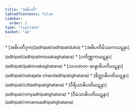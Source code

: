 ```yaml
---
title: "အဓိပတိ"
tableOfContents: false
sidebar:
  order: 1
type: "tipitaka"
basket: "ab"
---
```



<DynamicBreadcrumb />



<TableOfContents>
* [အဓိပတိဒုက](adhipati/adhipatiduka)
* [အဓိပတိမိဿကဃဋနာ](adhipati/adhipatimissakaghatana)
* [ပကိဏ္ဏကဃဋနာ](adhipati/pakinnakaghatana)
* [သဟဇာတ-ဆန္ဒာဓိပတိဃဋနာ](adhipati/sahajata-chandadhipatighatana)
* [စိတ္တာဓိပတိဃဋနာ](adhipati/cittadhipatighatana)
* [ဝီရိယာဓိပတိဃဋနာ](adhipati/viriyadhipatighatana)
* [ဝီမံသာဓိပတိဃဋနာ](adhipati/vimamsadhipatighatana)
</TableOfContents>